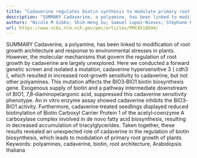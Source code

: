 ```yaml
---
title: "Cadaverine regulates biotin synthesis to modulate primary root growth in Arabidopsis"
description: "SUMMARY Cadaverine, a polyamine, has been linked to modification of root growth architecture and response to environmental stresses in plants. However, the molecular mechanisms that govern the regulat..."
authors: "Nicole M Gibbs; Shih‐Heng Su; Samuel Lopez‐Nieves; Stéphane Mann; Claude Alban; Hiroshi A Maeda; Patrick H Masson"
url: https://www.ncbi.nlm.nih.gov/pmc/articles/PMC8518694/
---
```


SUMMARY Cadaverine, a polyamine, has been linked to modification of root growth architecture and response to environmental stresses in plants. However, the molecular mechanisms that govern the regulation of root growth by cadaverine are largely unexplored. Here we conducted a forward genetic screen and isolated a mutation, cadaverine hypersensitive 3 ( cdh3 ), which resulted in increased root‐growth sensitivity to cadaverine, but not other polyamines. This mutation affects the BIO3‐BIO1 biotin biosynthesis gene. Exogenous supply of biotin and a pathway intermediate downstream of BIO1, 7,8‐diaminopelargonic acid, suppressed this cadaverine sensitivity phenotype. An in vitro enzyme assay showed cadaverine inhibits the BIO3‐BIO1 activity. Furthermore, cadaverine‐treated seedlings displayed reduced biotinylation of Biotin Carboxyl Carrier Protein 1 of the acetyl‐coenzyme A carboxylase complex involved in de novo fatty acid biosynthesis, resulting in decreased accumulation of triacylglycerides. Taken together, these results revealed an unexpected role of cadaverine in the regulation of biotin biosynthesis, which leads to modulation of primary root growth of plants. Keywords: polyamines, cadaverine, biotin, root architecture, Arabidopsis thaliana
